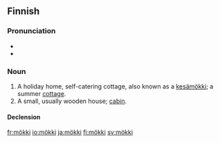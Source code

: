 ==Finnish==
{{finnish index|m|ö}}

===Pronunciation===
* {{IPA|lang=fi|[ˈmø̞kːi]}}
* {{hyphenation|mök|ki}}

===Noun===
{{infl|fi|noun}}

# A holiday home, self-catering cottage, also known as a [[kesämökki]]; a summer [[cottage]].
# A small, usually wooden house; [[cabin]].

====Declension====
{{fi-decl-tuoli|mö|kk|k|ä}}

[[fr:mökki]]
[[io:mökki]]
[[ja:mökki]]
[[fi:mökki]]
[[sv:mökki]]